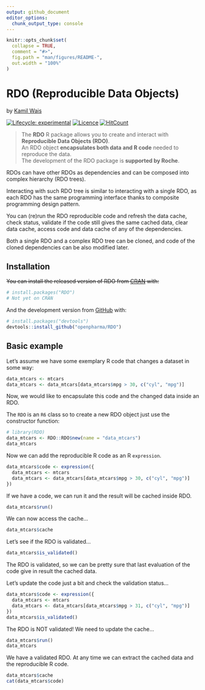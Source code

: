```yaml
---
output: github_document
editor_options: 
  chunk_output_type: console
---
```


<!-- README.md is generated from README.Rmd. Please edit that file -->

```r
knitr::opts_chunk$set(
  collapse = TRUE,
  comment = "#>",
  fig.path = "man/figures/README-",
  out.width = "100%"
)
```

# RDO (Reproducible Data Objects)

by [Kamil Wais](https://kalimu.github.io/)

<!-- badges: start -->
[![Lifecycle: experimental](https://img.shields.io/badge/lifecycle-experimental-orange.svg)](https://www.tidyverse.org/lifecycle/#experimental)
[![Licence](https://img.shields.io/badge/licence-MIT-blue.svg)](https://www.r-project.org/Licenses/MIT) 
[![HitCount](http://hits.dwyl.com/openpharma/rdo.svg)](http://hits.dwyl.com/openpharma/rdo)
<!-- badges: end -->

> The __RDO__ R package allows you to create and interact with 
> __Reproducible Data Objects (RDO)__.  
> An RDO object __encapsulates both data and R code__ 
> needed to reproduce the data.  
> The development of the RDO package is __supported by Roche__.

RDOs can have other RDOs as dependencies and can be composed into complex 
hierarchy (RDO trees). 

Interacting with such RDO tree is similar to interacting with a single RDO, 
as each RDO has the same programming interface thanks to composite programming design pattern.

You can (re)run the RDO reproducible code and refresh the data cache, 
check status, validate if the code still gives the same cached data, 
clear data cache, access code and data cache of any of the dependencies.

Both a single RDO and a complex RDO tree can be cloned, 
and code of the cloned dependencies can be also modified later.



## Installation

~~You can install the released version of RDO from [CRAN](https://CRAN.R-project.org) with:~~

``` r 
# install.packages("RDO")
# Not yet on CRAN
```

And the development version from [GitHub](https://github.com/) with:

``` r
# install.packages("devtools")
devtools::install_github("openpharma/RDO")
```
## Basic example

Let's assume we have some exemplary R code that changes a dataset in some way:

``` r
data_mtcars <- mtcars
data_mtcars <- data_mtcars[data_mtcars$mpg > 30, c("cyl", "mpg")]
```

Now, we would like to encapsulate this code and the changed data inside an RDO.

The `RDO` is an `R6` class so to create a new RDO object just use the constructor function:

```r
# library(RDO)
data_mtcars <- RDO::RDO$new(name = "data_mtcars")
data_mtcars
```

Now we can add the reproducible R code as an R `expression`.

```r
data_mtcars$code <- expression({
  data_mtcars <- mtcars
  data_mtcars <- data_mtcars[data_mtcars$mpg > 30, c("cyl", "mpg")]
})
```

If we have a code, we can run it and the result will be cached inside RDO.

```r
data_mtcars$run()
```

We can now access the cache...

```r
data_mtcars$cache
```

Let's see if the RDO is validated...

```r
data_mtcars$is_validated()
```

The RDO is validated, 
so we can be pretty sure that last evaluation of the code give in result the cached data. 

Let's update the code just a bit and check the validation status...

```r
data_mtcars$code <- expression({
  data_mtcars <- mtcars
  data_mtcars <- data_mtcars[data_mtcars$mpg > 31, c("cyl", "mpg")]
})
data_mtcars$is_validated()
```

The RDO is NOT validated! We need to update the cache...

```r
data_mtcars$run()
data_mtcars
```

We have a validated RDO. 
At any time we can extract the cached data and the reproducible R code.

```r
data_mtcars$cache
cat(data_mtcars$code)
```

